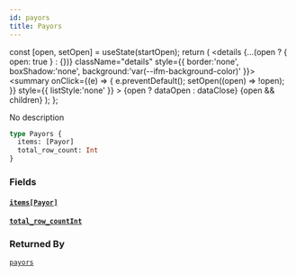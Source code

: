 ```yaml
---
id: payors
title: Payors
---
```









  const [open, setOpen] = useState(startOpen);
  return (
    <details {...(open ? { open: true } : {})} className="details" style={{ border:'none', boxShadow:'none', background:'var(--ifm-background-color)' }}>
      <summary
        onClick={(e) => {
          e.preventDefault();
          setOpen((open) => !open);
        }}
        style={{ listStyle:'none' }}
      >
      {open ? dataOpen : dataClose}
      </summary>
      {open && children}
    </details>
  );
};








No description


```graphql
type Payors {
  items: [Payor]
  total_row_count: Int
}
```




### Fields

#### [`items`](#)<Bullet />[`[Payor]`](/docs/api/types/objects/payor)  
> 
> 
> 
> 

#### [`total_row_count`](#)<Bullet />[`Int`](/docs/api/types/scalars/int)  
> 
> 
> 
> 



### Returned By

[`payors`](/docs/api/api/queries/payors)  <Badge class="badge badge--secondary" text="query"/>

